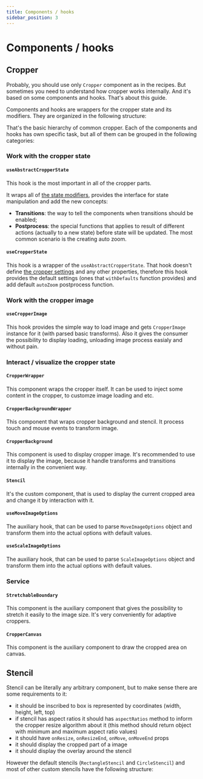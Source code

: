 ```yaml
---
title: Components / hooks
sidebar_position: 3
---
```



# Components / hooks

## Cropper

Probably, you should use only `Cropper` component as in the recipes. But sometimes you need to understand how cropper works internally.
And it's based on some components and hooks. That's about this guide.

Components and hooks are wrappers for the cropper state and its modifiers. They are organized in the following structure:

<ComponentsHierarchy/>

That's the basic hierarchy of common cropper. Each of the components and hooks has own specific task, but all of them can be grouped in the following categories:

### Work with the cropper state

#### `useAbstractCropperState`

This hook is the most important in all of the cropper parts.

It wraps all of [the state modifiers](test), provides the interface for state manipulation and add the new concepts:
- **Transitions**: the way to tell the components when transitions should be enabled;
- **Postprocess**: the special functions that applies to result of different actions (actually to a new state) before state will be updated. The most common scenario is the creating auto zoom.


#### `useCropperState`

This hook is a wrapper of the `useAbstractCropperState`. That hook doesn't define [the cropper settings](any) and any other
properties, therefore this hook provides the default settings (ones that `withDefaults` function provides) and add default `autoZoom` postprocess function.

### Work with the cropper image

#### `useCropperImage`

This hook provides the simple way to load image and gets `CropperImage` instance for it (with parsed basic transforms). Also it gives the consumer
the possibility to display loading, unloading image process easialy and without pain.

### Interact / visualize the cropper state

#### `CropperWrapper`

This component wraps the cropper itself. It can be used to inject some content in the cropper, to customze image loading and etc.

#### `CropperBackgroundWrapper`

This component that wraps cropper background and stencil. It process touch and mouse events to transform image.

#### `CropperBackground`

This component is used to display cropper image. It's recommended to use it to display the image, because it handle transforms and transitions
internally in the convenient way.

#### `Stencil`

It's the custom component, that is used to display the current cropped area and change it by interaction with it.


#### `useMoveImageOptions`

The auxiliary hook, that can be used to parse `MoveImageOptions` object and transform them into the actual options with default values.

#### `useScaleImageOptions`

The auxiliary hook, that can be used to parse `ScaleImageOptions` object and transform them into the actual options with default values.

### Service

#### `StretchableBoundary`

This component is the auxiliary component that gives the possibility to stretch it easily to the image size. It's very conveniently for
adaptive croppers.

#### `CropperCanvas`

This component is the auxiliary component to draw the cropped area on canvas.

## Stencil

Stencil can be literally any arbitrary component, but to make sense there are some requirements to it:

- it should be inscribed to box is represented by coordinates (width, height, left, top)
- if stencil has aspect ratios it should has `aspectRatios` method to inform the cropper resize algorithm about it (this method should return object with minimum and maximum aspect ratio values)
- it should have `onResize`, `onResizeEnd`, `onMove`, `onMoveEnd` props
- it should display the cropped part of a image
- it should display the overlay around the stencil

However the default stencils (`RectangleStencil` and `CircleStencil`) and most of other custom stencils have the following structure:

<StencilHierarchy/>
